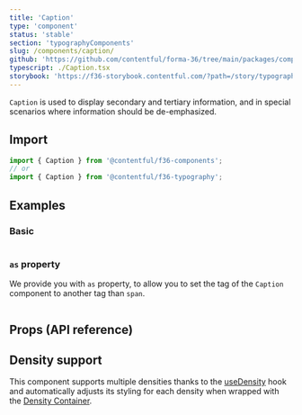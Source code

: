 ```yaml
---
title: 'Caption'
type: 'component'
status: 'stable'
section: 'typographyComponents'
slug: /components/caption/
github: 'https://github.com/contentful/forma-36/tree/main/packages/components/typography/src'
typescript: ./Caption.tsx
storybook: 'https://f36-storybook.contentful.com/?path=/story/typography-caption--basic'
---
```


`Caption` is used to display secondary and tertiary information, and in special scenarios where information should be de-emphasized.

## Import

```js static=true
import { Caption } from '@contentful/f36-components';
// or
import { Caption } from '@contentful/f36-typography';
```

## Examples

### Basic

```jsx file=../../examples/CaptionExample.tsx

```

### `as` property

We provide you with `as` property, to allow you to set the tag of the `Caption` component to another tag than `span`.

```jsx file=../../examples/CaptionTagExample.tsx

```

## Props (API reference)

<PropsTable of="Caption" />

## Density support

This component supports multiple densities thanks to the [useDensity](/hooks/use-density) hook and automatically adjusts its styling for each density when wrapped with the [Density Container](/components/density-container).
